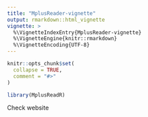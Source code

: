 ```yaml
---
title: "MplusReader-vignette"
output: rmarkdown::html_vignette
vignette: >
  %\VignetteIndexEntry{MplusReader-vignette}
  %\VignetteEngine{knitr::rmarkdown}
  %\VignetteEncoding{UTF-8}
---
```


```r
knitr::opts_chunk$set(
  collapse = TRUE,
  comment = "#>"
)
```

```r
library(MplusReadR)
```

Check website
